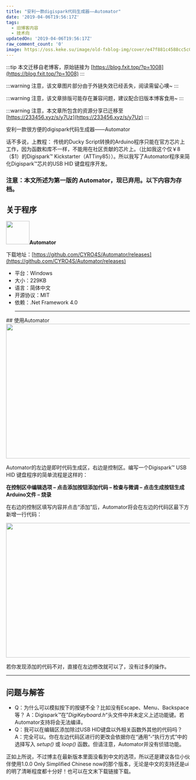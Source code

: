 ```yaml
---
title: "安利一款digispark代码生成器——Automator"
date: '2019-04-06T19:56:17Z'
tags:
  - 旧博客内容
  - 技术向
updatedOn: '2019-04-06T19:56:17Z'
raw_comment_count: '0'
image: https://oss.keke.su/image/old-fxblog-img/cover/e47f881c4588cc5c0b151a3b5dc2f817.png
---
```


:::tip
本文迁移自老博客，原始链接为 [https://blog.fxit.top/?p=1008](https://blog.fxit.top/?p=1008)
:::

:::warning
注意，该文章图片部分由于外链失效已经丢失，阅读需留心噢~
:::

:::warning
注意，该文章排版可能存在兼容问题，建议配合旧版本博客食用~
:::

:::warning
注意，本文章所包含的资源分享已迁移至 [https://233456.xyz/s/y7Uz](https://233456.xyz/s/y7Uz)
:::

安利一款很方便的digispark代码生成器——Automator

话不多说，上教程：
传统的Ducky Script转换的Arduino程序只能在官方芯片上工作，因为函数和库不一样，不能用在社区贡献的芯片上。（比如我这个仅￥8（$1）的Digispark™ Kickstarter（ATTiny85））。所以我写了Automator程序来简化Digispark™芯片的USB HID 键盘程序开发。<span id="more-1222"></span>
### 注意：本文所述为第一版的 Automator，现已弃用。以下内容为存档。
## 关于程序
[<img alt="" height="64" src="https://oss.keke.su/image/error_img.png?https://ralf.ren/wp-content/uploads/2017/03/64.png" width="64"/>](https://ralf.ren/wp-content/uploads/2017/03/64.png)<strong>Automator</strong>

下载地址：[https://github.com/CYRO4S/Automator/releases](https://github.com/CYRO4S/Automator/releases)
<ul>
<li>平台：Windows</li>
<li>大小：229KB</li>
<li>语言：简体中文</li>
<li>开源协议：MIT</li>
<li>依赖：.Net Framework 4.0</li>
<hr/>
</ul>
## 使用Automator
<img alt="" data- height="368" sizes="(max-width: 525px) 100vw, 525px" src="https://oss.keke.su/image/error_img.png?https://ralf.ren/wp-content/uploads/2017/03/1-1024x717.png"  width="525"/>

Automator的左边是即时代码生成区，右边是控制区。编写一个Digispark™ USB HID 键盘程序的简单流程是这样的：

<strong>在控制区中编辑选项 – 点击添加按钮添加代码 – 检查与微调 – 点击生成按钮生成Arduino文件 – 烧录</strong>

在右边的控制区填写内容并点击“添加”后，Automator将会在左边的代码区最下方新增一行代码：

<img alt="" data- height="368" sizes="(max-width: 525px) 100vw, 525px" src="https://oss.keke.su/image/error_img.png?https://ralf.ren/wp-content/uploads/2017/03/3-1024x717.png"  width="525"/>

若你发现添加的代码不对，直接在左边修改就可以了，没有过多的操作。

<hr/>

## 问题与解答
<ul>
<li>Q：为什么可以模拟按下的按键不全？比如没有Escape、Menu、Backspace等？
A：Digispark™在”<em>DigiKeyboard.h</em>“头文件中并未定义上述功能键。若Automator支持将会无法编译。</li>
<li>Q：我可以在编辑区添加除过USB HID键盘以外相关函数外其他的代码吗？
A：完全可以。你在左边代码区进行的更改会依据你在“通用”-“执行方式”中的选择写入 <em>setup()</em> 或<em> loop() </em>函数。但请注意，Automator并没有侦错功能。</li>
</ul>

正如上所说，不过博主在最新版本里面没看到中文的选项，所以还是建议各位小伙伴使用1.0.0 Only Simplified Chinese now的那个版本，无论是中文的支持还是ui的明了清晰程度都十分好！也可以在文末下载链接下载。
